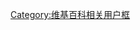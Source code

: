 {{Userbox-r
  |border-c = #000000
  |border-s = 1
  |id-c     = #FFCC00
  |id-s     = 10
  |id-fc    = #FFFF00
  |info-c   = #ffff00
  |info-s   = 10
  |info-fc  = #000000
  |id       = {{lang|ja|よしながふみ}}
  |info     = 這個用戶喜歡'''[[吉永史]]'''的漫畫作品。
}}
<noinclude>[[Category:维基百科相关用户框]]</noinclude>
[[Category:喜歡吉永史的維基人|{{PAGENAME}}]]
